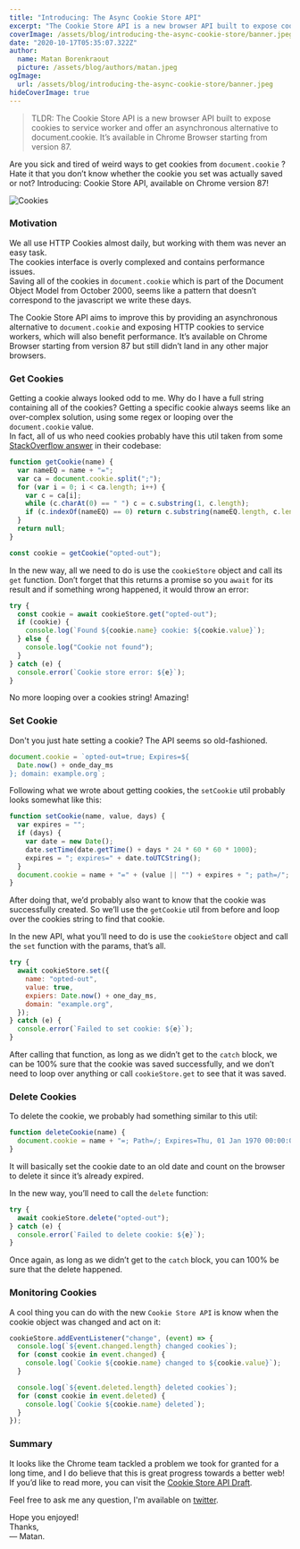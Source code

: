 ```yaml
---
title: "Introducing: The Async Cookie Store API"
excerpt: "The Cookie Store API is a new browser API built to expose cookies to service worker and offer an asynchronous alternative to document.cookie. It’s available in Chrome Browser starting from version 87."
coverImage: /assets/blog/introducing-the-async-cookie-store/banner.jpeg
date: "2020-10-17T05:35:07.322Z"
author:
  name: Matan Borenkraout
  picture: /assets/blog/authors/matan.jpeg
ogImage:
  url: /assets/blog/introducing-the-async-cookie-store/banner.jpeg
hideCoverImage: true
---
```


> TLDR:
> The Cookie Store API is a new browser API built to expose cookies to service worker and offer an asynchronous alternative to document.cookie. It’s available in Chrome Browser starting from version 87.

Are you sick and tired of weird ways to get cookies from `document.cookie` ? Hate it that you don’t know whether the cookie you set was actually saved or not? Introducing: Cookie Store API, available on Chrome version 87!

![Cookies](/assets/blog/introducing-the-async-cookie-store/banner.jpeg)

### Motivation

We all use HTTP Cookies almost daily, but working with them was never an easy task.  
The cookies interface is overly complexed and contains performance issues.  
Saving all of the cookies in `document.cookie` which is part of the Document Object Model from October 2000, seems like a pattern that doesn’t correspond to the javascript we write these days.

The Cookie Store API aims to improve this by providing an asynchronous alternative to `document.cookie` and exposing HTTP cookies to service workers, which will also benefit performance. It’s available on Chrome Browser starting from version 87 but still didn’t land in any other major browsers.

### Get Cookies

Getting a cookie always looked odd to me. Why do I have a full string containing all of the cookies?
Getting a specific cookie always seems like an over-complex solution, using some regex or looping over the `document.cookie` value.  
In fact, all of us who need cookies probably have this util taken from some [StackOverflow answer](https://stackoverflow.com/a/24103596/4232673) in their codebase:

```js
function getCookie(name) {
  var nameEQ = name + "=";
  var ca = document.cookie.split(";");
  for (var i = 0; i < ca.length; i++) {
    var c = ca[i];
    while (c.charAt(0) == " ") c = c.substring(1, c.length);
    if (c.indexOf(nameEQ) == 0) return c.substring(nameEQ.length, c.length);
  }
  return null;
}

const cookie = getCookie("opted-out");
```

In the new way, all we need to do is use the `cookieStore` object and call its `get` function. Don’t forget that this returns a promise so you `await` for its result and if something wrong happened, it would throw an error:

```js
try {
  const cookie = await cookieStore.get("opted-out");
  if (cookie) {
    console.log(`Found ${cookie.name} cookie: ${cookie.value}`);
  } else {
    console.log("Cookie not found");
  }
} catch (e) {
  console.error(`Cookie store error: ${e}`);
}
```

No more looping over a cookies string! Amazing!

### Set Cookie

Don't you just hate setting a cookie? The API seems so old-fashioned.

```js
document.cookie = `opted-out=true; Expires=${
  Date.now() + onde_day_ms
}; domain: example.org`;
```

Following what we wrote about getting cookies, the `setCookie` util probably looks somewhat like this:

```js
function setCookie(name, value, days) {
  var expires = "";
  if (days) {
    var date = new Date();
    date.setTime(date.getTime() + days * 24 * 60 * 60 * 1000);
    expires = "; expires=" + date.toUTCString();
  }
  document.cookie = name + "=" + (value || "") + expires + "; path=/";
}
```

After doing that, we’d probably also want to know that the cookie was successfully created. So we’ll use the `getCookie` util from before and loop over the cookies string to find that cookie.

In the new API, what you’ll need to do is use the `cookieStore` object and call the `set` function with the params, that’s all.

```js
try {
  await cookieStore.set({
    name: "opted-out",
    value: true,
    expiers: Date.now() + one_day_ms,
    domain: "example.org",
  });
} catch (e) {
  console.error(`Failed to set cookie: ${e}`);
}
```

After calling that function, as long as we didn’t get to the `catch` block, we can be 100% sure that the cookie was saved successfully, and we don’t need to loop over anything or call `cookieStore.get` to see that it was saved.

### Delete Cookies

To delete the cookie, we probably had something similar to this util:

```js
function deleteCookie(name) {
  document.cookie = name + "=; Path=/; Expires=Thu, 01 Jan 1970 00:00:01 GMT;";
}
```

It will basically set the cookie date to an old date and count on the browser to delete it since it’s already expired.

In the new way, you’ll need to call the `delete` function:

```js
try {
  await cookieStore.delete("opted-out");
} catch (e) {
  console.error(`Failed to delete cookie: ${e}`);
}
```

Once again, as long as we didn’t get to the `catch` block, you can 100% be sure that the delete happened.

### Monitoring Cookies

A cool thing you can do with the new `Cookie Store API` is know when the cookie object was changed and act on it:

```js
cookieStore.addEventListener("change", (event) => {
  console.log(`${event.changed.length} changed cookies`);
  for (const cookie in event.changed) {
    console.log(`Cookie ${cookie.name} changed to ${cookie.value}`);
  }

  console.log(`${event.deleted.length} deleted cookies`);
  for (const cookie in event.deleted) {
    console.log(`Cookie ${cookie.name} deleted`);
  }
});
```

### Summary

It looks like the Chrome team tackled a problem we took for granted for a long time, and I do believe that this is great progress towards a better web!  
If you’d like to read more, you can visit the [Cookie Store API Draft](https://wicg.github.io/cookie-store/).

Feel free to ask me any question, I'm available on [twitter](https://twitter.com/matanbobi).

Hope you enjoyed!  
Thanks,  
— Matan.
